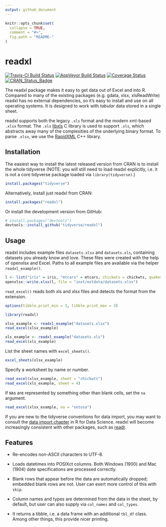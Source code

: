 ```yaml
---
output: github_document
---
```


<!-- README.md is generated from README.Rmd. Please edit that file -->

```r
knitr::opts_chunk$set(
  collapse = TRUE,
  comment = "#>",
  fig.path = "README-"
)
```

# readxl

[![Travis-CI Build Status](https://travis-ci.org/tidyverse/readxl.svg?branch=master)](https://travis-ci.org/tidyverse/readxl) [![AppVeyor Build Status](https://ci.appveyor.com/api/projects/status/github/tidyverse/readxl?branch=master&svg=true)](https://ci.appveyor.com/project/tidyverse/readxl) [![Coverage Status](https://img.shields.io/codecov/c/github/tidyverse/readxl/master.svg)](https://codecov.io/github/tidyverse/readxl?branch=master) [![CRAN_Status_Badge](https://www.r-pkg.org/badges/version/readxl)](https://cran.r-project.org/package=readxl)

The readxl package makes it easy to get data out of Excel and into R. Compared to many of the existing packages (e.g. gdata, xlsx, xlsReadWrite) readxl has no external dependencies, so it's easy to install and use on all operating systems.  It is designed to work with _tabular_ data stored in a single sheet.

readxl supports both the legacy `.xls` format and the modern xml-based `.xlsx` format. The `.xls` [libxls](http://sourceforge.net/projects/libxls/) C library is used to support `.xls`, which abstracts away many of the complexities of the underlying binary format. To parse `.xlsx`, we use the [RapidXML](http://rapidxml.sourceforge.net) C++ library.

## Installation

The easiest way to install the latest released version from CRAN is to install the whole tidyverse (NOTE: you will still need to load readxl explicitly, i.e. it is not a core tidyverse package loaded via `library(tidyverse)`.)

```r
install.packages("tidyverse")
```

Alternatively, install just readxl from CRAN:

```r
install.packages("readxl")
```

Or install the development version from GitHub:
 
```r
# install.packages("devtools")
devtools::install_github("tidyverse/readxl")
```

## Usage

readxl includes example files `datasets.xlsx` and `datasets.xls`, containing datasets you already know and love. These files were created with the help of openxlsx and Excel. Paths to all example files are available via the helper `readxl_example()`.

```r
l <- list("iris" = iris, "mtcars" = mtcars, chickwts = chickwts, quakes = quakes)
openxlsx::write.xlsx(l, file = "inst/extdata/datasets.xlsx")
```

`read_excel()` reads both xls and xlsx files and detects the format from the extension.

```r
options(tibble.print_min = 3, tibble.print_max = 3)
```

```r
library(readxl)

xlsx_example <- readxl_example("datasets.xlsx")
read_excel(xlsx_example)

xls_example <- readxl_example("datasets.xls")
read_excel(xls_example)
```

List the sheet names with `excel_sheets()`.

```r
excel_sheets(xlsx_example)
```

Specify a worksheet by name or number.

```r
read_excel(xlsx_example, sheet = "chickwts")
read_excel(xls_example, sheet = 4)
```

If `NA`s are represented by something other than blank cells, set the `na` argument.

```r
read_excel(xlsx_example, na = "setosa")
```

If you are new to the tidyverse conventions for data import, you may want to consult the [data import chapter](http://r4ds.had.co.nz/data-import.html) in R for Data Science. readxl will become increasingly consistent with other packages, such as [readr](http://readr.tidyverse.org).

## Features

* Re-encodes non-ASCII characters to UTF-8.

* Loads datetimes into POSIXct columns. Both Windows (1900) and Mac (1904) 
  date specifications are processed correctly.

* Blank rows that appear before the data are automatically dropped; embedded blank rows are not. User can exert more control of this with `skip`.

* Column names and types are determined from the data in the sheet, by default, but user can also supply via `col_names` and `col_types`.

* It returns a tibble, i.e. a data frame with an additional `tbl_df` class. Among other things, this provide nicer printing.
